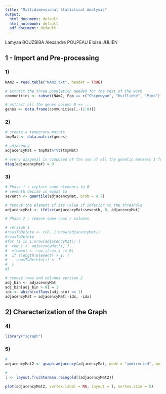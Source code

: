 ```yaml
---
title: "Multidimensional Statistical Analysis"
output:
  html_document: default
  html_notebook: default
  pdf_document: default
---
```


Lamyaa BOUZBIBA
Alexandre POUPEAU
Eloise JULIEN

## 1 - Import and Pre-processing

### 1)

```r
NAm2 = read.table("NAm2.txt", header = TRUE)

# extract the three population needed for the rest of the work
communities <- subset(NAm2, Pop == c("Chipewyan", "Huilliche", "Pima"))

# extract all the genes column 9 => ...
genes <- data.frame(communities[,-(1:8)])

```

### 2)

```r

# create a temporary matrix
tmpMat <- data.matrix(genes)

# adjacency 
adjacencyMat = tmpMat%*%t(tmpMat)

# every diagonal is composed of the sum of all the genetic markers 1 for each person
diag(adjacencyMat) = 0

```

### 3)

```r

# Phase 1 : replace some elements to 0
# seventh decile is equal to
seventh <- quantile(adjacencyMat, prob = 0.7)

# remove the element if its value if inferior to the threshold 
adjacencyMat <- ifelse(adjacencyMat<seventh, 0, adjacencyMat)

# Phase 2 : remove some rows / columns

# version 1
#rowsToDelete <- c(F, 1:nrow(adjacencyMat))
#rowsToDelete
#for (i in 1:nrow(adjacencyMat)) {
#  row_i <- adjacencyMat[i, ]
#  element <- row_i[row_i != 0]
#  if (length(element) > 1) {
#    rowsToDelete[i] <- T
#  }
#}

# remove rows and columns version 2
adj_bin <- adjacencyMat
adj_bin[adj_bin > 0] = 1
idx <- which(colSums(adj_bin) <= 1)
adjacencyMat = adjacencyMat[-idx, -idx]

```

## 2) Characterization of the Graph

### 4)

```r

library("igraph")

```

### 5) 

```r

# 
adjacencyMat2 <- graph.adjacency(adjacencyMat, mode = "undirected", weighted = T)

#
l <- layout.fruchterman.reingold((adjacencyMat2))

plot(adjacencyMat2, vertex.label = NA, layout = l, vertex.size = 5)

```

